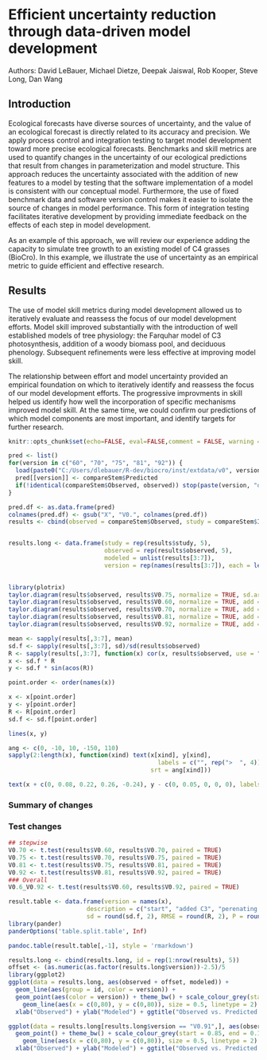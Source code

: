 Efficient uncertainty reduction through data-driven model development
=====================================================================

Authors: David LeBauer, Michael Dietze, Deepak Jaiswal, Rob Kooper, Steve Long, Dan Wang

Introduction 
------------
  Ecological forecasts have diverse sources of uncertainty, and the value of an ecological forecast is directly related to its accuracy and precision.
  We apply process control and integration testing to target model development toward more precise ecological forecasts.
  Benchmarks and skill metrics are used to quantify changes in the uncertainty of our ecological predictions that result from changes in parameterization and model structure.
  This approach reduces the uncertainty associated with the addition of new features to a model by testing that the software implementation of a model is consistent with our conceptual model.
  Furthermore, the use of fixed benchmark data and software version control makes it easier to isolate the source of changes in model performance.
  This form of integration testing facilitates iterative development by providing immediate feedback on the effects of each step in model development.

  As an example of this approach, we will review our experience adding the capacity to simulate tree growth to an existing model of C4 grasses (BioCro).
  In this example, we illustrate the use of uncertainty as an empirical metric to guide efficient and effective research.


Results
-------

  The use of model skill metrics during model development allowed us to iteratively evaluate and reassess the focus of our model development efforts.
  Model skill improved substantially with the introduction of well established models of tree physiology: the Farquhar model of C3 photosynthesis, addition of a woody biomass pool, and deciduous phenology.
  Subsequent refinements were less effective at improving model skill.

  The relationship between effort and model uncertainty provided an empirical foundation on which to iteratively identify and reassess the focus of our model development efforts.
  The progressive improvments in skill helped us identify how well the incorporation of specific mechanisms improved model skill.
  At the same time, we could confirm our predictions of which model components are most important, and identify targets for further research.

```r

knitr::opts_chunk$set(echo=FALSE, eval=FALSE,comment = FALSE, warning = FALSE, echo = FALSE)
```

```r
pred <- list()
for(version in c("60", "70", "75", "81", "92")) {
  load(paste0("C:/Users/dlebauer/R-dev/biocro/inst/extdata/v0", version, ".RData"))  
  pred[[version]] <- compareStem$Predicted
  if(!identical(compareStem$Observed, observed)) stop(paste(version, "observed values inconsistent"))
}

pred.df <- as.data.frame(pred)
colnames(pred.df) <- gsub("X", "V0.", colnames(pred.df))
results <- cbind(observed = compareStem$Observed, study = compareStem$Irrigated, pred.df)


results.long <- data.frame(study = rep(results$study, 5),
                           observed = rep(results$observed, 5),
                           modeled = unlist(results[3:7]),
                           version = rep(names(results[3:7]), each = length(results[[1]])))
                           
```



```r
library(plotrix)
taylor.diagram(results$observed, results$V0.75, normalize = TRUE, sd.arcs=TRUE)
taylor.diagram(results$observed, results$V0.60, normalize = TRUE, add = TRUE)
taylor.diagram(results$observed, results$V0.70, normalize = TRUE, add = TRUE)
taylor.diagram(results$observed, results$V0.81, normalize = TRUE, add = TRUE)
taylor.diagram(results$observed, results$V0.92, normalize = TRUE, add = TRUE)

mean <- sapply(results[,3:7], mean)
sd.f <- sapply(results[,3:7], sd)/sd(results$observed)
R <- sapply(results[,3:7], function(x) cor(x, results$observed, use = "pairwise"))
x <- sd.f * R
y <- sd.f * sin(acos(R))

point.order <- order(names(x))

x <- x[point.order]
y <- y[point.order]
R <- R[point.order]
sd.f <- sd.f[point.order]

lines(x, y)

ang <- c(0, -10, 10, -150, 110)
sapply(2:length(x), function(xind) text(x[xind], y[xind], 
                                          labels = c("", rep(">  ", 4)), 
                                        srt = ang[xind]))

text(x + c(0, 0.08, 0.22, 0.26, -0.24), y - c(0, 0.05, 0, 0, 0), labels = c("", "add C3", "perenating stem", "growth respiration", "leaf senescence"))

```


### Summary of changes 



### Test changes

```r
## stepwise
V0.70 <- t.test(results$V0.60, results$V0.70, paired = TRUE)
V0.75 <- t.test(results$V0.70, results$V0.75, paired = TRUE)
V0.81 <- t.test(results$V0.75, results$V0.81, paired = TRUE)
V0.92 <- t.test(results$V0.81, results$V0.92, paired = TRUE)
### Overall
V0.6_V0.92 <- t.test(results$V0.60, results$V0.92, paired = TRUE)

result.table <- data.frame(version = names(x), 
                      description = c("start", "added C3", "perenating stem", "growth respiration", "leaf senescence"), 
                      sd = round(sd.f, 2), RMSE = round(R, 2), P = round(c(NA, V0.70$p.value, V0.75$p.value, V0.81$p.value, V0.92$p.value), 2))
library(pander)
panderOptions('table.split.table', Inf)
```

```r
pandoc.table(result.table[,-1], style = 'rmarkdown')
```

```r
results.long <- cbind(results.long, id = rep(1:nrow(results), 5))
offset <- (as.numeric(as.factor(results.long$version))-2.5)/5
library(ggplot2)
ggplot(data = results.long, aes(observed + offset, modeled)) + 
  geom_line(aes(group = id, color = version)) +
  geom_point(aes(color = version)) + theme_bw() + scale_colour_grey(start = 0.85, end = 0.15) +
    geom_line(aes(x = c(0,80), y = c(0,80)), size = 0.5, linetype = 2) +
  xlab("Observed") + ylab("Modeled") + ggtitle("Observed vs. Predicted Willow Yield")

ggplot(data = results.long[results.long$version == "V0.91",], aes(observed, modeled)) + 
  geom_point() + theme_bw() + scale_colour_grey(start = 0.85, end = 0.15) +
    geom_line(aes(x = c(0,80), y = c(0,80)), size = 0.5, linetype = 2) +
  xlab("Observed") + ylab("Modeled") + ggtitle("Observed vs. Predicted Willow Yield")
```
